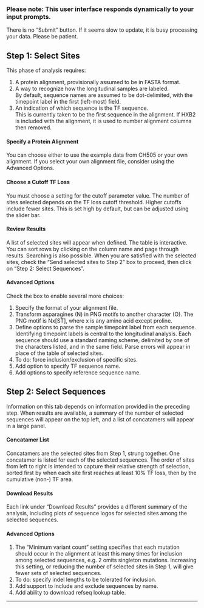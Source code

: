 ### Please note: This user interface responds dynamically to your input prompts.

There is no "Submit" button.  If it seems slow to update, it is busy
processing your data.  Please be patient.

## Step 1: Select Sites

This phase of analysis requires:

1. A protein alignment, provisionally assumed to be in FASTA format.
1. A way to recognize how the longitudinal samples are labeled.  
By default, sequence names are assumed to be dot-delimited,
with the timepoint label in the first (left-most) field.
1. An indication of which sequence is the TF sequence.  
This is currently taken to be the first sequence in the alignment.
If HXB2 is included with the alignment, it is used to number alignment columns 
then removed.

#### Specify a Protein Alignment

You can choose either to use the example data from CH505 or your own alignment.
If you select your own alignment file, consider using the Advanced Options.

#### Choose a Cutoff TF Loss

You must choose a setting for the cutoff parameter value.  The number
of sites selected depends on the TF loss cutoff threshold.  Higher
cutoffs include fewer sites.  This is set high by default, but can be
adjusted using the slider bar.

#### Review Results

A list of selected sites will appear when defined.  The table is
interactive.  You can sort rows by clicking on the column name and
page through results.  Searching is also possible.  When you are
satisfied with the selected sites, check the "Send selected sites to
Step 2" box to proceed, then click on "Step 2: Select Sequences".

#### Advanced Options

Check the box to enable several more choices:

1. Specify the format of your alignment file.
1. Transform asparagines (N) in PNG motifs to another character (O).
The PNG motif is Nx[ST], where x is any amino acid except proline.
1. Define options to parse the sample timepoint label from each sequence.
Identifying timepoint labels is central to the longitudinal analysis.
Each sequence should use a standard naming scheme, delimited by one of
the characters listed, and in the same field.  Parse errors will 
appear in place of the table of selected sites.
1. To do: force inclusion/exclusion of specific sites.
1. Add option to specify TF sequence name.
1. Add options to specify reference sequence name.

## Step 2: Select Sequences

Information on this tab depends on information provided in the
preceding step.  When results are available, a summary of the number
of selected sequences will appear on the top left, and a list of
concatamers will appear in a large panel.  

#### Concatamer List

Concatamers are the selected sites from Step 1, strung together.  One
concatamer is listed for each of the selected sequences.  The order of
sites from left to right is intended to capture their relative
strength of selection, sorted first by when each site first reaches at
least 10% TF loss, then by the cumulative (non-) TF area.

#### Download Results

Each link under "Download Results" provides a different summary of the
analysis, including plots of sequence logos for selected sites among
the selected sequences.

#### Advanced Options

1. The "Minimum variant count" setting specifies that each mutation
should occur in the alignment at least this many times for inclusion
among selected sequences, e.g. 2 omits singleton mutations.
Increasing this setting, or reducing the number of selected sites in
Step 1, will give fewer sets of selected sequences.
1. To do: specify indel lengths to be tolerated for inclusion.
1. Add support to include and exclude sequences by name.
1. Add ability to download refseq lookup table.

***
